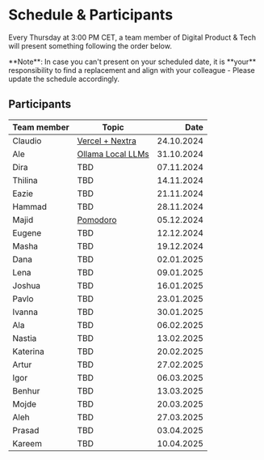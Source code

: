 
# Schedule & Participants

Every Thursday at 3:00 PM CET, a team member of Digital Product & Tech will present something following the order below.

<Callout type="info" emoji="ℹ️">
  **Note**: In case you can't present on your scheduled date, it is **your**
  responsibility to find a replacement and align with your colleague - Please
  update the schedule accordingly.
</Callout>

## Participants

| Team member | Topic                                                 |       Date |
| ----------- | ----------------------------------------------------- | ---------: |
| Claudio     | [Vercel + Nextra](presentations/241024-vercel-nextra) | 24.10.2024 |
| Ale         | [Ollama Local LLMs](presentations/241031-ollama)      | 31.10.2024 |
| Dira        | TBD                                                   | 07.11.2024 |
| Thilina     | TBD                                                   | 14.11.2024 |
| Eazie       | TBD                                                   | 21.11.2024 |
| Hammad      | TBD                                                   | 28.11.2024 |
| Majid       | [Pomodoro](presentations/241205-pomodoro)             | 05.12.2024 |
| Eugene      | TBD                                                   | 12.12.2024 |
| Masha       | TBD                                                   | 19.12.2024 |
| Dana        | TBD                                                   | 02.01.2025 |
| Lena        | TBD                                                   | 09.01.2025 |
| Joshua      | TBD                                                   | 16.01.2025 |
| Pavlo       | TBD                                                   | 23.01.2025 |
| Ivanna      | TBD                                                   | 30.01.2025 |
| Ala         | TBD                                                   | 06.02.2025 |
| Nastia      | TBD                                                   | 13.02.2025 |
| Katerina    | TBD                                                   | 20.02.2025 |
| Artur       | TBD                                                   | 27.02.2025 |
| Igor        | TBD                                                   | 06.03.2025 |
| Benhur      | TBD                                                   | 13.03.2025 |
| Mojde       | TBD                                                   | 20.03.2025 |
| Aleh        | TBD                                                   | 27.03.2025 |
| Prasad      | TBD                                                   | 03.04.2025 |
| Kareem      | TBD                                                   | 10.04.2025 |
